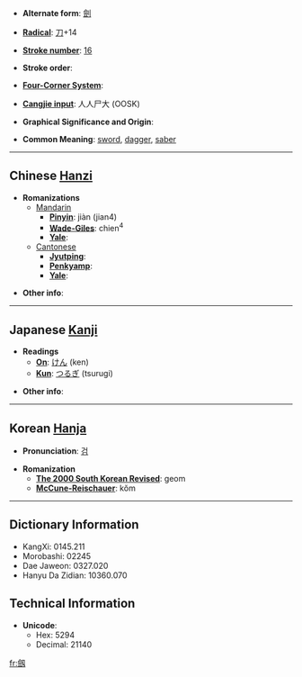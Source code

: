 * '''Alternate form''': [[劍]]

* '''[[Wiktionary:Chinese radical index| Radical]]''': [[Wiktionary:Chinese radical index 刀|刀]]+14

* '''[[Wiktionary:Chinese total strokes index|Stroke number]]''': [[Wiktionary:Chinese total strokes index 16|16]]

* '''Stroke order''': 

* '''[[Wiktionary:Chinese four corner index|Four-Corner System]]''': 

* '''[[Wiktionary:Chinese Cangjie index|Cangjie input]]''': 人人尸大 (OOSK)

* '''Graphical Significance and Origin''': 

* '''Common Meaning''': [[sword]], [[dagger]], [[saber]]

----

== Chinese [[Hanzi]] ==

* '''Romanizations'''
** [[Mandarin]]
*** '''[[Pinyin]]''': jiàn (jian4)
*** '''[[Wade-Giles]]''': chien<sup>4</sup>
*** '''[[Yale]]''': 
**[[Cantonese]]
***'''[[Jyutping]]''':
***'''[[Penkyamp]]''': 
***'''[[Yale]]''': 

* '''Other info''': 

----

== Japanese [[Kanji]] ==

* '''Readings'''
** '''[[On]]''': [[けん]] (ken)
** '''[[Kun]]''': [[つるぎ]] (tsurugi)

* '''Other info''':  

----

== Korean [[Hanja]] ==

* '''Pronunciation''': [[검]]

* '''Romanization'''
** '''[[The 2000 South Korean Revised Romanization|The 2000 South Korean Revised]]''': geom
** '''[[McCune-Reischauer]]''': kŏm

----

== Dictionary Information ==

* KangXi: 0145.211
* Morobashi: 02245
* Dae Jaweon: 0327.020
* Hanyu Da Zidian: 10360.070

== Technical Information ==

* '''Unicode''':
** Hex: 5294
** Decimal: 21140

[[fr:劔]]
